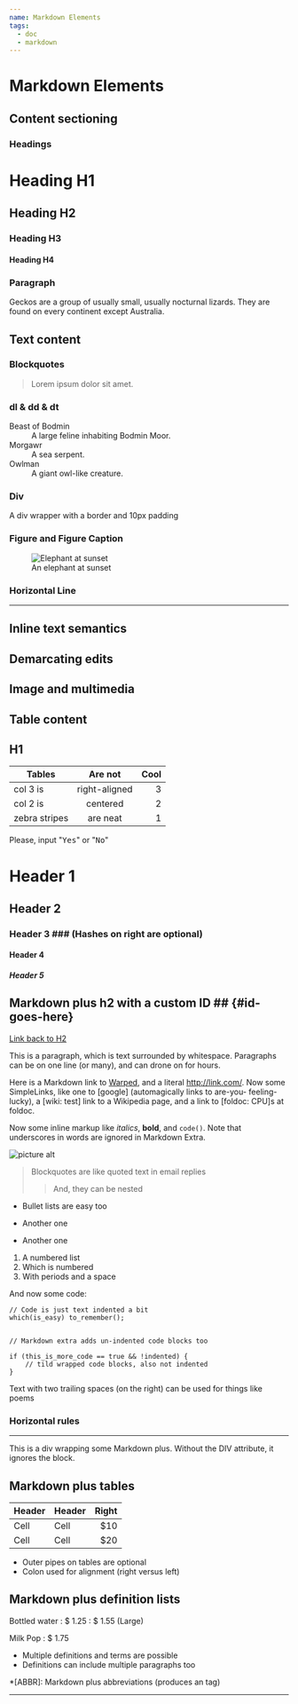 ```yaml
---
name: Markdown Elements
tags:
  - doc
  - markdown
---
```



# Markdown Elements

## Content sectioning

### Headings

# Heading H1

## Heading H2

### Heading H3

#### Heading H4

### Paragraph

Geckos are a group of usually small, usually nocturnal lizards. They are found on every continent except Australia.

## Text content

### Blockquotes

> Lorem ipsum dolor sit amet.

### dl & dd & dt

<dl>
<dt>Beast of Bodmin</dt>
<dd>A large feline inhabiting Bodmin Moor.</dd>


<dt>Morgawr</dt>
<dd>A sea serpent.</dd>

<dt>Owlman</dt>
<dd>A giant owl-like creature.</dd>

</dl>


### Div

<div style={{ border: 'solid 1px red', padding: '10px' }}>
  <p>A div wrapper with a border and 10px padding</p>
</div>

### Figure and Figure Caption

<figure>
  <img
    width={200}
    src="https://interactive-examples.mdn.mozilla.net/media/cc0-images/elephant-660-480.jpg"
    alt="Elephant at sunset"
  ></img>
  <figcaption>An elephant at sunset</figcaption>
</figure>

### Horizontal Line

<hr />

## Inline text semantics

## Demarcating edits

## Image and multimedia

## Table content

## H1

| Tables        |    Are not    | Cool |
| ------------- | :-----------: | ---: |
| col 3 is      | right-aligned |    3 |
| col 2 is      |   centered    |    2 |
| zebra stripes |   are neat    |    1 |

Please, input "<kbd>Yes</kbd>" or "<kbd>No</kbd>"

# Header 1

## Header 2

### Header 3 ### (Hashes on right are optional)

#### Header 4

##### Header 5

## Markdown plus h2 with a custom ID ## {#id-goes-here}

[Link back to H2](#id-goes-here)

This is a paragraph, which is text surrounded by whitespace. Paragraphs can be on one
line (or many), and can drone on for hours.

Here is a Markdown link to [Warped](https://warpedvisions.org), and a literal <http://link.com/>.
Now some SimpleLinks, like one to [google] (automagically links to are-you-
feeling-lucky), a [wiki: test] link to a Wikipedia page, and a link to
[foldoc: CPU]s at foldoc.

Now some inline markup like _italics_, **bold**, and `code()`. Note that underscores in
words are ignored in Markdown Extra.

![picture alt](/images/photo.jpeg 'Title is optional')

> Blockquotes are like quoted text in email replies
>
> > And, they can be nested

- Bullet lists are easy too

* Another one

- Another one

1. A numbered list
2. Which is numbered
3. With periods and a space

And now some code:

    // Code is just text indented a bit
    which(is_easy) to_remember();

```

// Markdown extra adds un-indented code blocks too

if (this_is_more_code == true && !indented) {
    // tild wrapped code blocks, also not indented
}

```

Text with
two trailing spaces
(on the right)
can be used
for things like poems

### Horizontal rules

---

<div class="custom-class" markdown="1">
  This is a div wrapping some Markdown plus. Without the DIV attribute, it ignores the block.
</div>

## Markdown plus tables

| Header | Header | Right |
| ------ | ------ | ----: |
| Cell   | Cell   |  \$10 |
| Cell   | Cell   |  \$20 |

- Outer pipes on tables are optional
- Colon used for alignment (right versus left)

## Markdown plus definition lists

Bottled water
: $ 1.25
: $ 1.55 (Large)

Milk
Pop
: \$ 1.75

- Multiple definitions and terms are possible
- Definitions can include multiple paragraphs too

\*[ABBR]: Markdown plus abbreviations (produces an <abbr/> tag)

---
